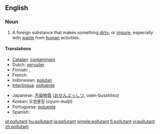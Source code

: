 ==English==

===Noun===
{{wikipedia}}
{{en-noun}}

# A foreign substance that makes something [[dirty]], or [[impure]], especially with [[waste]] from [[human]] activities.

====Translations====
{{top}}
* [[Catalan]]: [[contaminant]] {{m}}
* Dutch: [[vervuiler]] {{m}}
* Finnish: {{t-|fi|saaste}}, {{t-|fi|epäpuhtaus}}
* French: {{t+|fr|polluant|m}}
* Indonesian: [[polutan]]
* [[Interlingua]]: [[polluente]]
{{mid}}
* Japanese: [[汚染物質]] ([[おせんぶっしつ]], osen-busshitsu)
* Korean: 오염물질 (oyum-muljil)
* Portuguese: [[poluente]] {{m}}
* Spanish: {{t-|es|contaminante|m}}
{{bottom}}

[[id:pollutant]]
[[hu:pollutant]]
[[ja:pollutant]]
[[simple:pollutant]]
[[fi:pollutant]]
[[vi:pollutant]]
[[zh:pollutant]]